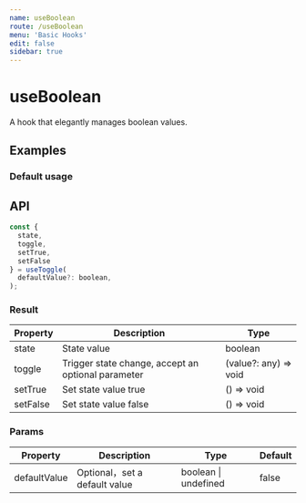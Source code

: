 ```yaml
---
name: useBoolean
route: /useBoolean
menu: 'Basic Hooks'
edit: false
sidebar: true
---
```



# useBoolean

A hook that elegantly manages boolean values.

## Examples

### Default usage

<JackBox jsCode={Demo1CodeJsx} tsCode={Demo1CodeTsx} demoName='Default usage' description='Default as a switch function,or accept a parameter to change state'>
  <Demo1 />
</JackBox>

## API

```javascript
const {
  state, 
  toggle,
  setTrue,
  setFalse
} = useToggle(
  defaultValue?: boolean,
);
```

### Result

| Property | Description                                         | Type                 |
|----------|--------------------------------------|----------------------|
| state  | State value                         | boolean              |
| toggle | Trigger state change, accept an optional parameter | (value?: any) => void |
| setTrue | Set state value true | () => void |
| setFalse | Set state value false | () => void |

### Params

| Property | Description                                 | Type                   | Default |
|---------|----------------------------------------------|------------------------|--------|
| defaultValue | Optional，set a default value  | boolean \| undefined | false      |